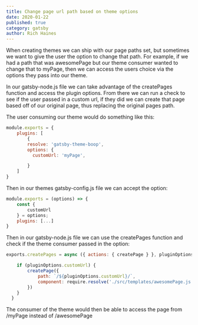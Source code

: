 ```yaml
---
title: Change page url path based on theme options
date: 2020-01-22
published: true
category: gatsby
author: Rich Haines
---
```


<Text>When creating themes we can ship with our page paths set, but sometimes we want to give the user the option to change that path. 
    For example, if we had a path that was awesomePage but our theme consumer wanted to change that to myPage, then we can access the 
    users choice via the options they pass into our theme.  </Text>

<Text>In our gatsby-node.js file we can take advantage of the createPages function and access the plugin options. From there we can 
    run a check to see if the user passed in a custom url, if they did we can create that page based off of our original page, thus
    replacing the original pages path. </Text>

<Text>The user consuming our theme would do something like this: </Text>

```js
module.exports = {
    plugins: [
        {
        resolve: 'gatsby-theme-boop',
        options: {
          customUrl: 'myPage',

        }
    ]
}
```

<Text>Then in our themes gatsby-config.js file we can accept the option: </Text>

```js
module.exports = (options) => {
    const {
        customUrl
    } = options;
    plugins: [...]
}
```

<Text>Then in our gatsby-node.js file we can use the createPages function and check if the theme consumer passed in the option: </Text>

```js
exports.createPages = async ({ actions: { createPage } }, pluginOptions) => {

    if (pluginOptions.customUrl) {
        createPage({
            path: `/${pluginOptions.customUrl}/`,
            component: require.resolve('./src/templates/awesomePage.js')
        })
    }
  }
```

<Text>The consumer of the theme would then be able to access the page from /myPage instead of /awesomePage </Text>
